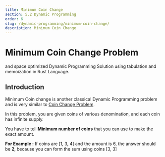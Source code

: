 ```yaml
---
title: Minimum Coin Change
section: 5.2 Dynamic Programming
order: 6
slug: /dynamic-programming/minimum-coin-change/
description: Minimum Coin Change
---
```


# Minimum Coin Change Problem
and space optimized Dynamic Programming Solution using tabulation and memoization in Rust Language.

## Introduction

Minimum Coin change is another classical Dynamic Programming problem and is very similar to [Coin Change Problem](/dynamic-programming/coin-change/).

In this problem, you are given coins of various denomination, and each coin has infinite supply.

You have to tell **Minimum number of coins** that you can use to make the exact amount.

**For Example :** If coins are [1, 3, 4] and the amount is 6, the answer should be **2**, because you can form the sum using coins [3, 3]

